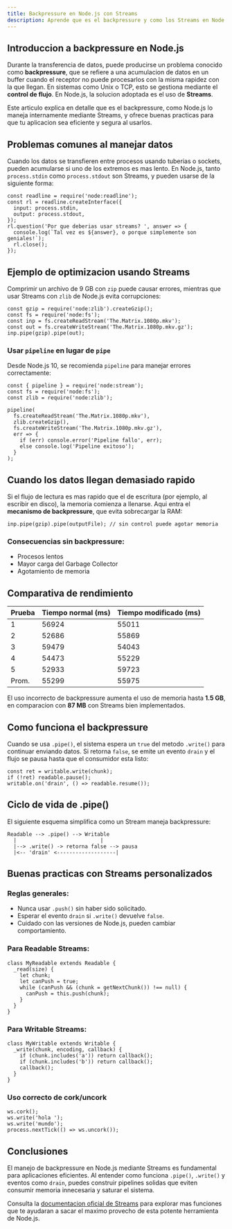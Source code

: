 ```yaml
---
title: Backpressure en Node.js con Streams
description: Aprende que es el backpressure y como los Streams en Node.js lo resuelven para optimizar el manejo de datos
---
```


## Introduccion a backpressure en Node.js

Durante la transferencia de datos, puede producirse un problema conocido como **backpressure**, que se refiere a una acumulacion de datos en un buffer cuando el receptor no puede procesarlos con la misma rapidez con la que llegan. En sistemas como Unix o TCP, esto se gestiona mediante el **control de flujo**. En Node.js, la solucion adoptada es el uso de **Streams**.

Este articulo explica en detalle que es el backpressure, como Node.js lo maneja internamente mediante Streams, y ofrece buenas practicas para que tu aplicacion sea eficiente y segura al usarlos.

## Problemas comunes al manejar datos

Cuando los datos se transfieren entre procesos usando tuberias o sockets, pueden acumularse si uno de los extremos es mas lento. En Node.js, tanto `process.stdin` como `process.stdout` son Streams, y pueden usarse de la siguiente forma:

```go:js
const readline = require('node:readline');
const rl = readline.createInterface({
  input: process.stdin,
  output: process.stdout,
});
rl.question('Por que deberias usar streams? ', answer => {
  console.log(`Tal vez es ${answer}, o porque simplemente son geniales!`);
  rl.close();
});
```

## Ejemplo de optimizacion usando Streams

Comprimir un archivo de 9 GB con `zip` puede causar errores, mientras que usar Streams con `zlib` de Node.js evita corrupciones:

```go:js
const gzip = require('node:zlib').createGzip();
const fs = require('node:fs');
const inp = fs.createReadStream('The.Matrix.1080p.mkv');
const out = fs.createWriteStream('The.Matrix.1080p.mkv.gz');
inp.pipe(gzip).pipe(out);
```

### Usar `pipeline` en lugar de `pipe`

Desde Node.js 10, se recomienda `pipeline` para manejar errores correctamente:

```go:js
const { pipeline } = require('node:stream');
const fs = require('node:fs');
const zlib = require('node:zlib');

pipeline(
  fs.createReadStream('The.Matrix.1080p.mkv'),
  zlib.createGzip(),
  fs.createWriteStream('The.Matrix.1080p.mkv.gz'),
  err => {
    if (err) console.error('Pipeline fallo', err);
    else console.log('Pipeline exitoso');
  }
);
```

## Cuando los datos llegan demasiado rapido

Si el flujo de lectura es mas rapido que el de escritura (por ejemplo, al escribir en disco), la memoria comienza a llenarse. Aqui entra el **mecanismo de backpressure**, que evita sobrecargar la RAM:

```go:js
inp.pipe(gzip).pipe(outputFile); // sin control puede agotar memoria
```

### Consecuencias sin backpressure:

- Procesos lentos
- Mayor carga del Garbage Collector
- Agotamiento de memoria

## Comparativa de rendimiento

| Prueba | Tiempo normal (ms) | Tiempo modificado (ms) |
| ------ | ------------------ | ---------------------- |
| 1      | 56924              | 55011                  |
| 2      | 52686              | 55869                  |
| 3      | 59479              | 54043                  |
| 4      | 54473              | 55229                  |
| 5      | 52933              | 59723                  |
| Prom.  | 55299              | 55975                  |

El uso incorrecto de backpressure aumenta el uso de memoria hasta **1.5 GB**, en comparacion con **87 MB** con Streams bien implementados.

## Como funciona el backpressure

Cuando se usa `.pipe()`, el sistema espera un `true` del metodo `.write()` para continuar enviando datos. Si retorna `false`, se emite un evento `drain` y el flujo se pausa hasta que el consumidor esta listo:

```go:js
const ret = writable.write(chunk);
if (!ret) readable.pause();
writable.on('drain', () => readable.resume());
```

## Ciclo de vida de .pipe()

El siguiente esquema simplifica como un Stream maneja backpressure:

```text
Readable --> .pipe() --> Writable
  |                           |
  |--> .write() -> retorna false --> pausa
  |<-- 'drain' <-------------------|
```

## Buenas practicas con Streams personalizados

### Reglas generales:

- Nunca usar `.push()` sin haber sido solicitado.
- Esperar el evento `drain` si `.write()` devuelve `false`.
- Cuidado con las versiones de Node.js, pueden cambiar comportamiento.

### Para Readable Streams:

```go:js
class MyReadable extends Readable {
  _read(size) {
    let chunk;
    let canPush = true;
    while (canPush && (chunk = getNextChunk()) !== null) {
      canPush = this.push(chunk);
    }
  }
}
```

### Para Writable Streams:

```go:js
class MyWritable extends Writable {
  _write(chunk, encoding, callback) {
    if (chunk.includes('a')) return callback();
    if (chunk.includes('b')) return callback();
    callback();
  }
}
```

### Uso correcto de cork/uncork

```go:js
ws.cork();
ws.write('hola ');
ws.write('mundo');
process.nextTick(() => ws.uncork());
```

## Conclusiones

El manejo de backpressure en Node.js mediante Streams es fundamental para aplicaciones eficientes. Al entender como funciona `.pipe()`, `.write()` y eventos como `drain`, puedes construir pipelines solidas que eviten consumir memoria innecesaria y saturar el sistema.

Consulta la [documentacion oficial de Streams](https://nodejs.org/api/stream.html) para explorar mas funciones que te ayudaran a sacar el maximo provecho de esta potente herramienta de Node.js.
